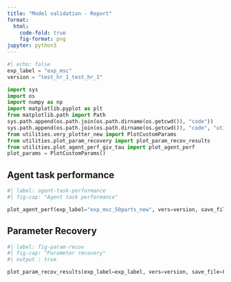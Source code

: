 ```yaml
---
title: "Model validation - Report"
format:
  html:
    code-fold: true
    fig-format: png
jupyter: python3
---
```


```python
#| echo: false
exp_label = "exp_msc"
version = "test_hr_1_test_hr_1"

import sys
import os
import numpy as np
import matplotlib.pyplot as plt
from matplotlib.path import Path
sys.path.append(os.path.join(os.path.dirname(os.getcwd()), "code"))
sys.path.append(os.path.join(os.path.dirname(os.getcwd()), "code", "utilities"))
from utilities.very_plotter_new import PlotCustomParams
from utilities.plot_param_recovery import plot_param_recov_results
from utilities.plot_agent_perf_giv_tau import plot_agent_perf 
plot_params = PlotCustomParams()

```


## Agent task performance

```python
#| label: agent-task-performance
#| fig-cap: "Agent task performance"

plot_agent_perf(exp_label="exp_msc_50parts_new", vers=version, save_file=False)
```


## Parameter Recovery


```python
#| label: fig-param-recov
#| fig-cap: "Parameter recovery"
#| output : true

plot_param_recov_results(exp_label=exp_label, vers=version, save_file=False)
```
